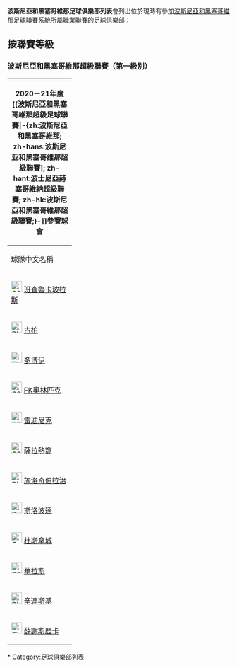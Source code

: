 {{noteTA
|G1=足球
}}

'''波斯尼亞和黑塞哥維那足球俱樂部列表'''會列出位於現時有參加[[波斯尼亞和黑塞哥維那|波斯尼亞和黑塞哥維那]]足球聯賽系統所屬職業聯賽的[[足球俱樂部|足球俱樂部]]：

== 按聯賽等級 ==
{{main|波斯尼亞和黑塞哥維那足球聯賽系統}}

===波斯尼亞和黑塞哥維那超級聯賽（第一級別）===
{{Location map+|Bosnia and Herzegovina|float=center  |width=450      |caption='''2020－21年度波斯尼亞和黑塞哥維那超級聯賽'''參賽球會|places=
{{Location map~|Bosnia and Herzegovina|lat=44.775970 |long=17.199611 |label=[[巴尼亞盧卡戰士足球俱樂部|班查魯卡玻拉斯]]|position=top}}
{{Location map~|Bosnia and Herzegovina|lat=44.62     |long=17.14     |label=[[古柏足球會|古柏]]|position=right}}
{{Location map~|Bosnia and Herzegovina|lat=44.113660 |long=18.117724 |label=[[馬拉多斯維利卡奧巴斯卡足球會|馬拉多斯]]|position=right}}
{{Location map~|Bosnia and Herzegovina|lat=43.846057 |long=18.359205 |label=[[FK奧林匹克足球俱樂部|FK奧林匹克]]|position=bottom}}
{{Location map~|Bosnia and Herzegovina|lat=44.754353 |long=19.225034 |label=[[比耶利納工人足球俱樂部|雷迪尼克]]|position=bottom}}
{{Location map~|Bosnia and Herzegovina|lat=43.873697 |long=18.408633 |label=[[薩拉熱窩足球俱樂部|薩拉熱窩]]|position=top}}
{{Location map~|Bosnia and Herzegovina|lat=43.378688 |long=17.597962 |label=[[希羅基布里耶格足球俱樂部|施洛奇伯拉治]]|position=left}}
{{Location map~|Bosnia and Herzegovina|lat=44.508807 |long=18.752773 |label=[[斯洛波達杜斯拿足球會|斯洛波達]]<br>[[杜斯拿城足球會|杜斯拿城]]|position=left}}
{{Location map~|Bosnia and Herzegovina|lat=43.378360 |long=17.854413 |label=[[維列茲足球俱樂部|華拉斯]]|position=top}}
{{Location map~|Bosnia and Herzegovina|lat=43.846521 |long=18.387336 |label=[[澤列茲尼察足球俱樂部|薛謝斯歷卡]]|position=right}}
{{Location map~|Bosnia and Herzegovina|lat=43.345560 |long=17.795308 |label=[[莫斯塔爾辛連斯基克羅地亞體育會|辛連斯基]]|position=bottom}}
}}

{|class="wikitable sortable" align="center" style="font-size:95%"
|- bgcolor=#C1D8FF
! colspan="7" | 2020－21年度[[波斯尼亞和黑塞哥維那超級足球聯賽|-{zh:波斯尼亞和黑塞哥維那; zh-hans:波斯尼亚和黑塞哥维那超級聯賽]; zh-hant:波士尼亞赫塞哥維納超級聯賽; zh-hk:波斯尼亞和黑塞哥維那超級聯賽;}-]]參賽球會
|- bgcolor=#C1D8FF
!rowspan="2" width="130px"|球隊中文名稱
!rowspan="2" width="180px"|球隊英文名稱
!rowspan="2" width="250px"|所在城市
!rowspan="2" width="180px"|主場
!colspan="3"  width="300px"|榮譽
|-
! width="85px" |全國冠軍
! width="85px" |[[波斯尼亞和黑塞哥維那盃|波斯尼亞盃]]<br>冠軍

|- 
|[[File:600px_Rosso_e_Blu2.png|25px]] [[巴尼亞盧卡戰士足球俱樂部|班查魯卡玻拉斯]]||FK Borac Banja Luka
|{{flag|Republika Srpska}}，[[巴尼亞盧卡|巴尼亞盧卡]] ||
|align=center |'''1 ||align=center |'''1

|- 
|[[File:Blu.png|25px]] [[古柏足球會|古柏]] || FK Krupa 
|{{flag|Republika Srpska}}，[[巴尼亞盧卡|巴尼亞盧卡]] ||
|align=center |- ||align=center |-

|-
|[[File:Flag_red_HEX-CE2931.svg|25px]] [[多博伊卡卡尼足球會|多博伊]] || FK Mladost Doboj Kakanj
|[[File:Flag_of_Zenica-Doboj_Canton.gif|25px]] [[澤尼察-多博伊州|澤尼察-多博伊州]]，[[卡卡尼|卡卡尼]] ||
|align=center |- ||align=center |-

|- 
|[[File:600px_Verde_e_Bianco_(Strisce)2.png|25px]] [[FK奧林匹克足球俱樂部|FK奧林匹克]]||FK Olimpic
|[[File:Flag_of_Sarajevo_Canton.png|25px]] [[薩拉熱窩州|薩拉熱窩州]]，[[薩拉熱窩|薩拉熱窩]] ||
|align=center |- ||align=center |'''1

|-
|[[File:600px_Blu_e_Bianco2.svg|25px]] [[比耶利納工人足球俱樂部|雷迪尼克]] || FK Radnik Bijeljina 
|{{flag|Republika Srpska}}，[[比耶利納|比耶利納]] ||
|align=center |- ||align=center |'''1

|-
|[[File:600px_vertical_HEX-7BLC20_White.svg|25px]] [[薩拉熱窩足球俱樂部|薩拉熱窩]] || FK Sarajevo 
|[[File:Flag_of_Sarajevo_Canton.png|25px]] [[薩拉熱窩州|薩拉熱窩州]]，[[薩拉熱窩|薩拉熱窩]] ||
|align=center |'''5 ||align=center |'''6

|-
|[[File:Bianco_e_Blu.svg|25px]] [[希羅基布里耶格足球俱樂部|施洛奇伯拉治]] || NK Široki Brijeg 
| [[File:Flag_of_the_Croatian_Republic_of_Herzeg-Bosnia.svg|25px]] [[西赫塞哥維納州|西赫塞哥維納州]]，[[斯洛奇伯拉治|斯洛奇伯拉治]] ||
|align=center |'''2 ||align=center |'''3

|-
|[[File:Rosso-Nero_orizzontale_e_Bianco_(Bordato).svg|25px]] [[斯洛波達杜斯拿足球會|斯洛波達]] || FK Sloboda Tuzla 
| [[File:Flag_of_Tuzla_Canton.svg|25px]] [[图兹拉州|图兹拉州]]，[[圖茲拉|圖茲拉]] ||
|align=center |- ||align=center |-

|-
|[[File:Celeste_e_Bianco.svg|25px]] [[杜斯拿城足球會|杜斯拿城]] || FK Tuzla City 
| [[File:Flag_of_Tuzla_Canton.svg|25px]] [[图兹拉州|图兹拉州]]，[[圖茲拉|圖茲拉]] ||
|align=center |- ||align=center |-

|-
|[[File:600px_bisection_vertical_HEX-FF0000_White.svg|25px]] [[維列茲足球俱樂部|華拉斯]] || FK Velež Mostar 
| [[File:Flag_of_Herzegovina-Neretva.svg|25px]] [[黑塞哥維那-涅雷特瓦州|黑塞哥維那-涅雷特瓦州]]，[[莫斯塔爾|莫斯塔爾]] ||
|align=center |- ||align=center |-

|-
|[[File:Bianco_con_striscia_Rossa.png|25px]] [[莫斯塔爾辛連斯基克羅地亞體育會|辛連斯基]] || HŠK Zrinjski Mostar
| [[File:Flag_of_Herzegovina-Neretva.svg|25px]] [[黑塞哥維那-涅雷特瓦州|黑塞哥維那-涅雷特瓦州]]，[[莫斯塔爾|莫斯塔爾]] ||
|align=center |'''6 ||align=center |'''1

|-
|[[File:Flag_blue_HEX-0434B1.svg|25px]] [[澤列茲尼察足球俱樂部|薛謝斯歷卡]] || FK Željezničar Sarajevo 
|[[File:Flag_of_Sarajevo_Canton.png|25px]] [[薩拉熱窩州|薩拉熱窩州]]，[[薩拉熱窩|薩拉熱窩]] ||
|align=center |'''6 ||align=center |'''6
|}
</div>
{{fb start}}
{{足球俱樂部列表}}
{{fb end}}

[[Category:波黑足球俱樂部|*]]
[[Category:足球俱樂部列表|Category:足球俱樂部列表]]